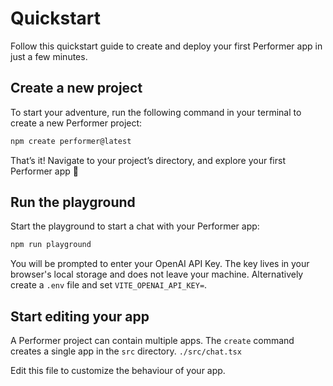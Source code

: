 # Quickstart

Follow this quickstart guide to create and deploy your first Performer app in just a few minutes.

## Create a new project

To start your adventure, run the following command in your terminal to create a new Performer project:

```sh npm2yarn
npm create performer@latest
```

That’s it! Navigate to your project’s directory, and explore your first Performer app 🥳

## Run the playground

Start the playground to start a chat with your Performer app:

```sh npm2yarn
npm run playground
```

You will be prompted to enter your OpenAI API Key. The key lives in your browser's local storage and does not leave your machine.
Alternatively create a `.env` file and set `VITE_OPENAI_API_KEY=`.

## Start editing your app

A Performer project can contain multiple apps. The `create` command creates a single app in the `src` directory. `./src/chat.tsx`

Edit this file to customize the behaviour of your app.
